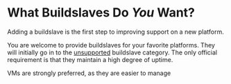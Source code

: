= What Buildslaves Do ''You'' Want? =
Adding a buildslave is the first step to improving support on a new platform.

You are welcome to provide buildslaves for your favorite platforms. They will initially go in to the [https://buildbot.twistedmatrix.com/boxes-unsupported?branch=trunk&num_builds=10 unsupported] buildslave category. The only official requirement is that they maintain a high degree of uptime.

VMs are strongly preferred, as they are easier to manage